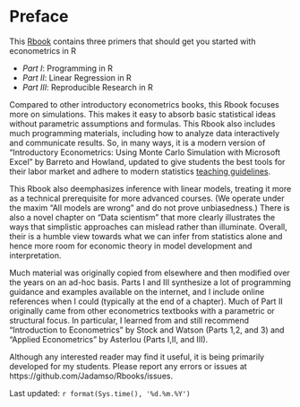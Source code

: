 # Preface {#index}



<!--- Add Title Image
<img src="Figures_Manual/Logo.png" class="cover" height="50%"/>  
```r
knitr::include_graphics("Figures_Manual/Logo.png")
```
--->


This [Rbook](https://jadamso.github.io/Rbooks/) contains three primers that should get you started with econometrics in R

 * *Part   I*: Programming in R
 * *Part  II*: Linear Regression in R
 * *Part III*: Reproducible Research in R

Compared to other introductory econometrics books, this Rbook focuses more on simulations. This makes it easy to absorb basic statistical ideas without parametric assumptions and formulas. This Rbook also includes much programming materials, including how to analyze data interactively and communicate results. So, in many ways, it is a modern version of "Introductory Econometrics: Using Monte Carlo Simulation with Microsoft Excel" by Barreto and Howland, updated to give students the best tools for their labor market and adhere to modern statistics [teaching guidelines](https://www.amstat.org/education/curriculum-guidelines-for-undergraduate-programs-in-statistical-science-).

This Rbook also deemphasizes inference with linear models, treating it more as a technical prerequisite for more advanced courses. (We operate under the maxim "All models are wrong" and do not prove unbiasedness.) There is also a novel chapter on "Data scientism" that more clearly illustrates the ways that simplistic approaches can mislead rather than illuminate. Overall, their is a humble view towards what we can infer from statistics alone and hence more room for economic theory in model development and interpretation.

Much material was originally copied from elsewhere and then modified over the years on an ad-hoc basis. Parts I and III synthesize a lot of programming guidance and examples available on the internet, and I include online references when I could (typically at the end of a chapter). Much of Part II originally came from other econometrics textbooks with a parametric or structural focus. In particular, I learned from and still recommend "Introduction to Econometrics" by Stock and Watson (Parts 1,2, and 3) and "Applied Econometrics" by Asterlou (Parts I,II, and III).

Although any interested reader may find it useful, it is being primarily developed for my students. Please report any errors or issues at https://github.com/Jadamso/Rbooks/issues.

Last updated: `r format(Sys.time(), '%d.%m.%Y')`

